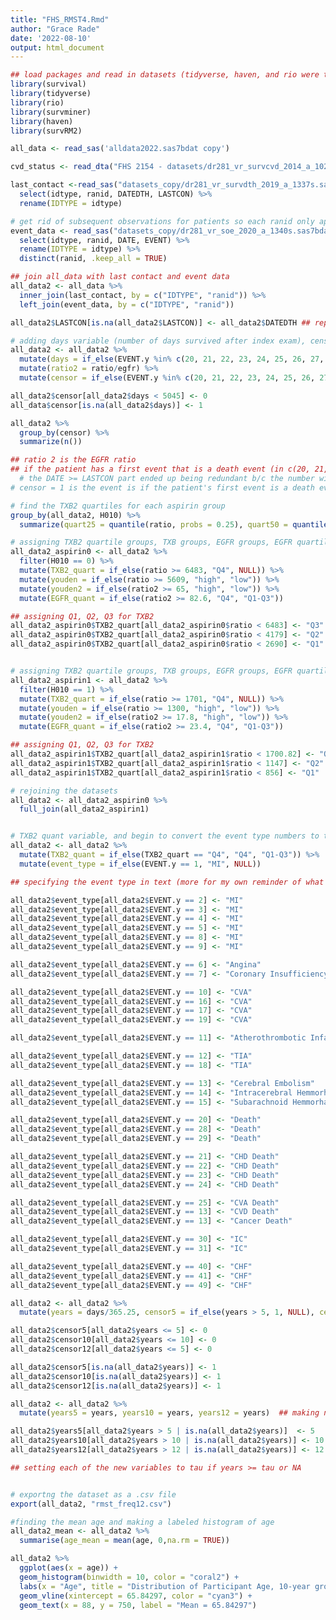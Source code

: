 ```yaml
---
title: "FHS_RMST4.Rmd"
author: "Grace Rade"
date: '2022-08-10'
output: html_document
---
```


```r
## load packages and read in datasets (tidyverse, haven, and rio were the only packages that I actually needed for this)
library(survival)
library(tidyverse)
library(rio)
library(survminer)
library(haven)
library(survRM2)

all_data <- read_sas('alldata2022.sas7bdat copy')

cvd_status <- read_dta("FHS 2154 - datasets/dr281_vr_survcvd_2014_a_1023s.dta") %>% select(IDTYPE, ranid, cvd, chd, chf)

last_contact <-read_sas("datasets_copy/dr281_vr_survdth_2019_a_1337s.sas7bdat") %>% 
  select(idtype, ranid, DATEDTH, LASTCON) %>% 
  rename(IDTYPE = idtype)

# get rid of subsequent observations for patients so each ranid only appears once, rename IDTYPE to match the other datasets 
event_data <- read_sas("datasets_copy/dr281_vr_soe_2020_a_1340s.sas7bdat") %>% 
  select(idtype, ranid, DATE, EVENT) %>% 
  rename(IDTYPE = idtype) %>% 
  distinct(ranid, .keep_all = TRUE)

## join all_data with last contact and event data
all_data2 <- all_data %>% 
  inner_join(last_contact, by = c("IDTYPE", "ranid")) %>% 
  left_join(event_data, by = c("IDTYPE", "ranid"))

all_data2$LASTCON[is.na(all_data2$LASTCON)] <- all_data2$DATEDTH ## replacing the lastcon value with datedth if the lastcon value is na

# adding days variable (number of days survived after index exam), censor variable, and egfr ratio variable
all_data2 <- all_data2 %>% 
  mutate(days = if_else(EVENT.y %in% c(20, 21, 22, 23, 24, 25, 26, 27, 28, 29) | DATE >= LASTCON, DATE - examdate3_8, LASTCON - examdate3_8)) %>% 
  mutate(ratio2 = ratio/egfr) %>% 
  mutate(censor = if_else(EVENT.y %in% c(20, 21, 22, 23, 24, 25, 26, 27, 28, 29) & DATE >= LASTCON, 0, 1)) 

all_data2$censor[all_data2$days < 5045] <- 0
all_data$censor[is.na(all_data2$days)] <- 1

all_data2 %>% 
  group_by(censor) %>% 
  summarize(n())

## ratio 2 is the EGFR ratio
## if the patient has a first event that is a death event (in c(20, 21, 22, 23, 24, 25, 26, 27, 28, 29)) and the event date is more recent than the last point of contact, then the DATE variable is used to calculate days lived; otherwise, LASTCON variable is used 
  # the DATE >= LASTCON part ended up being redundant b/c the number with censor = 1 is the same
# censor = 1 is the event is if the patient's first event is a death event

# find the TXB2 quartiles for each aspirin group
group_by(all_data2, H010) %>% 
  summarize(quart25 = quantile(ratio, probs = 0.25), quart50 = quantile(ratio, probs = 0.5), quart75 = quantile(ratio, probs = 0.75)) 

# assigning TXB2 quartile groups, TXB groups, EGFR groups, EGFR quartiles for asprin use = 0 (no use) using quartiles and/or the youden cutpoints
all_data2_aspirin0 <- all_data2 %>% 
  filter(H010 == 0) %>% 
  mutate(TXB2_quart = if_else(ratio >= 6483, "Q4", NULL)) %>% 
  mutate(youden = if_else(ratio >= 5609, "high", "low")) %>% 
  mutate(youden2 = if_else(ratio2 >= 65, "high", "low")) %>% 
  mutate(EGFR_quant = if_else(ratio2 >= 82.6, "Q4", "Q1-Q3"))

## assigning Q1, Q2, Q3 for TXB2
all_data2_aspirin0$TXB2_quart[all_data2_aspirin0$ratio < 6483] <- "Q3"
all_data2_aspirin0$TXB2_quart[all_data2_aspirin0$ratio < 4179] <- "Q2"
all_data2_aspirin0$TXB2_quart[all_data2_aspirin0$ratio < 2690] <- "Q1"


# assigning TXB2 quartile groups, TXB groups, EGFR groups, EGFR quartiles for aspirin use = 1 (use) using the quartiles and/or the youden cutpoints
all_data2_aspirin1 <- all_data2 %>% 
  filter(H010 == 1) %>% 
  mutate(TXB2_quart = if_else(ratio >= 1701, "Q4", NULL)) %>% 
  mutate(youden = if_else(ratio >= 1300, "high", "low")) %>% 
  mutate(youden2 = if_else(ratio2 >= 17.8, "high", "low")) %>% 
  mutate(EGFR_quant = if_else(ratio2 >= 23.4, "Q4", "Q1-Q3"))

## assigning Q1, Q2, Q3 for TXB2
all_data2_aspirin1$TXB2_quart[all_data2_aspirin1$ratio < 1700.82] <- "Q3"
all_data2_aspirin1$TXB2_quart[all_data2_aspirin1$ratio < 1147] <- "Q2"
all_data2_aspirin1$TXB2_quart[all_data2_aspirin1$ratio < 856] <- "Q1"

# rejoining the datasets
all_data2 <- all_data2_aspirin0 %>% 
  full_join(all_data2_aspirin1)


# TXB2 quant variable, and begin to convert the event type numbers to text in a new vairable
all_data2 <- all_data2 %>% 
  mutate(TXB2_quant = if_else(TXB2_quart == "Q4", "Q4", "Q1-Q3")) %>%
  mutate(event_type = if_else(EVENT.y == 1, "MI", NULL))

## specifying the event type in text (more for my own reminder of what all the numbers represent)

all_data2$event_type[all_data2$EVENT.y == 2] <- "MI"
all_data2$event_type[all_data2$EVENT.y == 3] <- "MI"
all_data2$event_type[all_data2$EVENT.y == 4] <- "MI"
all_data2$event_type[all_data2$EVENT.y == 5] <- "MI"
all_data2$event_type[all_data2$EVENT.y == 8] <- "MI"
all_data2$event_type[all_data2$EVENT.y == 9] <- "MI"

all_data2$event_type[all_data2$EVENT.y == 6] <- "Angina"
all_data2$event_type[all_data2$EVENT.y == 7] <- "Coronary Insufficiency"

all_data2$event_type[all_data2$EVENT.y == 10] <- "CVA"
all_data2$event_type[all_data2$EVENT.y == 16] <- "CVA"
all_data2$event_type[all_data2$EVENT.y == 17] <- "CVA"
all_data2$event_type[all_data2$EVENT.y == 19] <- "CVA"

all_data2$event_type[all_data2$EVENT.y == 11] <- "Atherothrombotic Infarction of Brain"

all_data2$event_type[all_data2$EVENT.y == 12] <- "TIA"
all_data2$event_type[all_data2$EVENT.y == 18] <- "TIA"

all_data2$event_type[all_data2$EVENT.y == 13] <- "Cerebral Embolism"
all_data2$event_type[all_data2$EVENT.y == 14] <- "Intracerebral Hemmorhage"
all_data2$event_type[all_data2$EVENT.y == 15] <- "Subarachnoid Hemmorhage"

all_data2$event_type[all_data2$EVENT.y == 20] <- "Death"
all_data2$event_type[all_data2$EVENT.y == 28] <- "Death"
all_data2$event_type[all_data2$EVENT.y == 29] <- "Death"

all_data2$event_type[all_data2$EVENT.y == 21] <- "CHD Death"
all_data2$event_type[all_data2$EVENT.y == 22] <- "CHD Death"
all_data2$event_type[all_data2$EVENT.y == 23] <- "CHD Death"
all_data2$event_type[all_data2$EVENT.y == 24] <- "CHD Death"

all_data2$event_type[all_data2$EVENT.y == 25] <- "CVA Death"
all_data2$event_type[all_data2$EVENT.y == 13] <- "CVD Death"
all_data2$event_type[all_data2$EVENT.y == 13] <- "Cancer Death"

all_data2$event_type[all_data2$EVENT.y == 30] <- "IC"
all_data2$event_type[all_data2$EVENT.y == 31] <- "IC"

all_data2$event_type[all_data2$EVENT.y == 40] <- "CHF"
all_data2$event_type[all_data2$EVENT.y == 41] <- "CHF"
all_data2$event_type[all_data2$EVENT.y == 49] <- "CHF"

all_data2 <- all_data2 %>% 
  mutate(years = days/365.25, censor5 = if_else(years > 5, 1, NULL), censor10 = if_else(years > 10, 1, NULL), censor12 = if_else(years > 12, 1, NULL)) ## creating the years variable and the new censor variables for different taus 

all_data2$censor5[all_data2$years <= 5] <- 0
all_data2$censor10[all_data2$years <= 10] <- 0
all_data2$censor12[all_data2$years <= 5] <- 0

all_data2$censor5[is.na(all_data2$years)] <- 1
all_data2$censor10[is.na(all_data2$years)] <- 1
all_data2$censor12[is.na(all_data2$years)] <- 1

all_data2 <- all_data2 %>% 
  mutate(years5 = years, years10 = years, years12 = years)  ## making new years variables for the different taus we want to use

all_data2$years5[all_data2$years > 5 | is.na(all_data2$years)]  <- 5
all_data2$years10[all_data2$years > 10 | is.na(all_data2$years)] <- 10
all_data2$years12[all_data2$years > 12 | is.na(all_data2$years)] <- 12

## setting each of the new variables to tau if years >= tau or NA


# exportng the dataset as a .csv file 
export(all_data2, "rmst_freq12.csv")

#finding the mean age and making a labeled histogram of age
all_data2_mean <- all_data2 %>% 
  summarise(age_mean = mean(age, 0,na.rm = TRUE))

all_data2 %>% 
  ggplot(aes(x = age)) + 
  geom_histogram(binwidth = 10, color = "coral2") +
  labs(x = "Age", title = "Distribution of Participant Age, 10-year groups") +
  geom_vline(xintercept = 65.84297, color = "cyan3") +
  geom_text(x = 88, y = 750, label = "Mean = 65.84297")

```
